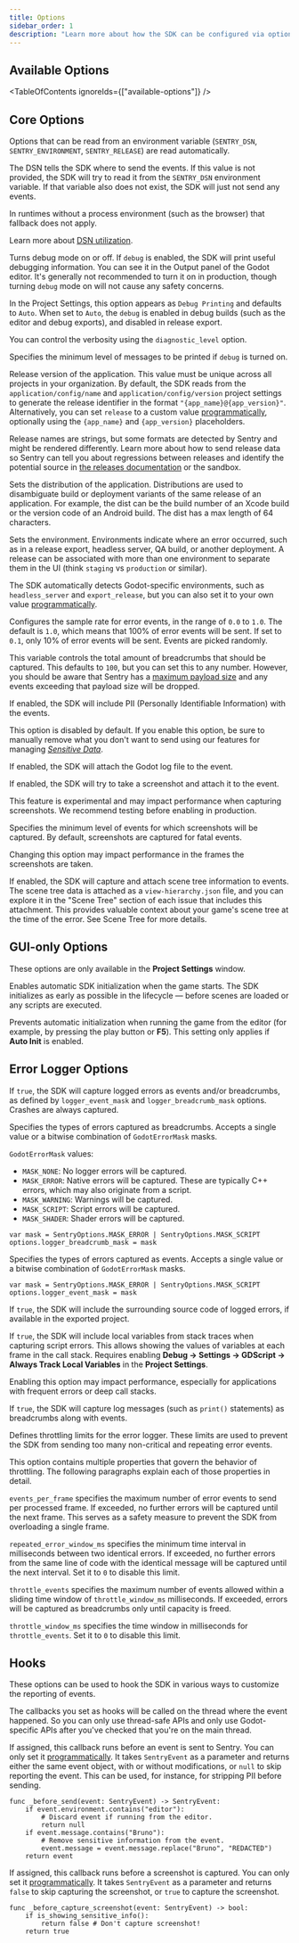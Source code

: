 ```yaml
---
title: Options
sidebar_order: 1
description: "Learn more about how the SDK can be configured via options. These are being passed to the init function and therefore set when the SDK is first initialized."
---
```


<PlatformContent includePath="configuration/config-intro" />

## Available Options

<TableOfContents ignoreIds={["available-options"]} />

## Core Options

Options that can be read from an environment variable (`SENTRY_DSN`, `SENTRY_ENVIRONMENT`, `SENTRY_RELEASE`) are read automatically.

<SdkOption name="dsn" type="string" envVar="SENTRY_DSN">

The DSN tells the SDK where to send the events. If this value is not provided, the SDK will try to read it from the `SENTRY_DSN` environment variable. If that variable also does not exist, the SDK will just not send any events.

In runtimes without a process environment (such as the browser) that fallback does not apply.

Learn more about [DSN utilization](/product/sentry-basics/dsn-explainer/#dsn-utilization).

</SdkOption>

<SdkOption name="debug" type="bool">

Turns debug mode on or off. If `debug` is enabled, the SDK will print useful debugging information. You can see it in the Output panel of the Godot editor. It's generally not recommended to turn it on in production, though turning `debug` mode on will not cause any safety concerns.

In the Project Settings, this option appears as `Debug Printing` and defaults to `Auto`. When set to `Auto`, the `debug` is enabled in debug builds (such as the editor and debug exports), and disabled in release export.

You can control the verbosity using the `diagnostic_level` option.

</SdkOption>

<SdkOption name="diagnostic_level" type="enum">

Specifies the minimum level of messages to be printed if `debug` is turned on.

</SdkOption>

<SdkOption name="release" type="string" envVar="SENTRY_RELEASE">

Release version of the application. This value must be unique across all projects in your organization. By default, the SDK reads from the `application/config/name` and `application/config/version` project settings to generate the release identifier in the format `"{app_name}@{app_version}"`. Alternatively, you can set `release` to a custom value [programmatically](##programmatic-configuration), optionally using the `{app_name}` and `{app_version}` placeholders.

Release names are strings, but some formats are detected by Sentry and might be rendered differently. Learn more about how to send release data so Sentry can tell you about regressions between releases and identify the potential source in [the releases documentation](/product/releases/) or the <SandboxLink scenario="releases">sandbox</SandboxLink>.

</SdkOption>

<SdkOption name="dist" type="string">

Sets the distribution of the application. Distributions are used to disambiguate build or deployment variants of the same release of an application. For example, the dist can be the build number of an Xcode build or the version code of an Android build. The dist has a max length of 64 characters.

</SdkOption>

<SdkOption name="environment" type="string" envVar="SENTRY_ENVIRONMENT">

Sets the environment. Environments indicate where an error occurred, such as in a release export, headless server, QA build, or another deployment. A release can be associated with more than one environment to separate them in the UI (think `staging` vs `production` or similar).

The SDK automatically detects Godot-specific environments, such as `headless_server` and `export_release`, but you can also set it to your own value [programmatically](#programmatic-configuration).

</SdkOption>

<SdkOption name="sample_rate" type="float" defaultValue="1.0">

Configures the sample rate for error events, in the range of `0.0` to `1.0`. The default is `1.0`, which means that 100% of error events will be sent. If set to `0.1`, only 10% of error events will be sent. Events are picked randomly.

</SdkOption>

<SdkOption name="max_breadcrumbs" type="int" defaultValue="100">

This variable controls the total amount of breadcrumbs that should be captured. This defaults to `100`, but you can set this to any number. However, you should be aware that Sentry has a [maximum payload size](https://develop.sentry.dev/sdk/data-model/envelopes/#size-limits) and any events exceeding that payload size will be dropped.

</SdkOption>

<SdkOption name="send_default_pii" type="bool" defaultValue="false">

If enabled, the SDK will include PII (Personally Identifiable Information) with the events.

This option is disabled by default. If you enable this option, be sure to manually remove what you don't want to send using our features for managing [_Sensitive Data_](../../data-management/sensitive-data/).

</SdkOption>

<SdkOption name="attach_log" type="bool">

If enabled, the SDK will attach the Godot log file to the event.

</SdkOption>

<SdkOption name="attach_screenshot" type="bool">

If enabled, the SDK will try to take a screenshot and attach it to the event.

<Alert level="warning" title="Important">

This feature is experimental and may impact performance when capturing screenshots. We recommend testing before enabling in production.

</Alert>

</SdkOption>

<SdkOption name="screenshot_level" type="enum">

Specifies the minimum level of events for which screenshots will be captured. By default, screenshots are captured for fatal events.

<Alert title="Note">

Changing this option may impact performance in the frames the screenshots are taken.

</Alert>

</SdkOption>

<SdkOption name="attach_scene_tree" type="bool">

If enabled, the SDK will capture and attach scene tree information to events. The scene tree data is attached as a `view-hierarchy.json` file, and you can explore it in the "Scene Tree" section of each issue that includes this attachment. This provides valuable context about your game's scene tree at the time of the error. See <PlatformLink to="/enriching-events/view-hierarchy/">Scene Tree</PlatformLink> for more details.

</SdkOption>

## GUI-only Options

These options are only available in the **Project Settings** window.

<SdkOption name="auto_init" type="bool">

Enables automatic SDK initialization when the game starts.
The SDK initializes as early as possible in the lifecycle — before scenes are loaded or any scripts are executed.

</SdkOption>

<SdkOption name="skip_auto_init_on_editor_play" type="bool">

Prevents automatic initialization when running the game from the editor
(for example, by pressing the play button or **F5**).
This setting only applies if **Auto Init** is enabled.

</SdkOption>

## Error Logger Options

<SdkOption name="logger_enabled" type="bool">

If `true`, the SDK will capture logged errors as events and/or breadcrumbs, as defined by `logger_event_mask` and `logger_breadcrumb_mask` options. Crashes are always captured.

</SdkOption>

<SdkOption name="logger_breadcrumb_mask" type="int">

Specifies the types of errors captured as breadcrumbs. Accepts a single value or a bitwise combination of `GodotErrorMask` masks.

`GodotErrorMask` values:
- `MASK_NONE`: No logger errors will be captured.
- `MASK_ERROR`: Native errors will be captured. These are typically C++ errors, which may also originate from a script.
- `MASK_WARNING`: Warnings will be captured.
- `MASK_SCRIPT`: Script errors will be captured.
- `MASK_SHADER`: Shader errors will be captured.

```GDScript
var mask = SentryOptions.MASK_ERROR | SentryOptions.MASK_SCRIPT
options.logger_breadcrumb_mask = mask
```

</SdkOption>

<SdkOption name="logger_event_mask" type="int">

Specifies the types of errors captured as events. Accepts a single value or a bitwise combination of `GodotErrorMask` masks.

```GDScript
var mask = SentryOptions.MASK_ERROR | SentryOptions.MASK_SCRIPT
options.logger_event_mask = mask
```

</SdkOption>

<SdkOption name="logger_include_source" type="bool">

If `true`, the SDK will include the surrounding source code of logged errors, if available in the exported project.

</SdkOption>

<SdkOption name="logger_include_variables" type="bool">

If `true`, the SDK will include local variables from stack traces when capturing script errors. This allows showing the values of variables at each frame in the call stack. Requires enabling **Debug -> Settings -> GDScript -> Always Track Local Variables** in the **Project Settings**.

<Alert title="Note">

Enabling this option may impact performance, especially for applications with frequent errors or deep call stacks.

</Alert>

</SdkOption>

<SdkOption name="logger_messages_as_breadcrumbs" type="bool">

If `true`, the SDK will capture log messages (such as `print()` statements) as breadcrumbs along with events.

</SdkOption>

<SdkOption name="logger_limits" type="object">

Defines throttling limits for the error logger. These limits are used to prevent the SDK from sending too many non-critical and repeating error events.

This option contains multiple properties that govern the behavior of throttling. The following paragraphs explain each of those properties in detail.

`events_per_frame` specifies the maximum number of error events to send per processed frame. If exceeded, no further errors will be captured until the next frame. This serves as a safety measure to prevent the SDK from overloading a single frame.

`repeated_error_window_ms` specifies the minimum time interval in milliseconds between two identical errors. If exceeded, no further errors from the same line of code with the identical message will be captured until the next interval. Set it to `0` to disable this limit.

`throttle_events` specifies the maximum number of events allowed within a sliding time window of `throttle_window_ms` milliseconds. If exceeded, errors will be captured as breadcrumbs only until capacity is freed.

`throttle_window_ms` specifies the time window in milliseconds for `throttle_events`. Set it to `0` to disable this limit.

</SdkOption>

## Hooks

These options can be used to hook the SDK in various ways to customize the reporting of events.

The callbacks you set as hooks will be called on the thread where the event happened. So you can only use
thread-safe APIs and only use Godot-specific APIs after you've checked that you're on the main thread.

<SdkOption name="before_send" type="function">

If assigned, this callback runs before an event is sent to Sentry. You can only set it [programmatically](#programmatic_configuration). It takes `SentryEvent` as a parameter and returns either the same event object, with or without modifications, or `null` to skip reporting the event. This can be used, for instance, for stripping PII before sending.

```GDScript
func _before_send(event: SentryEvent) -> SentryEvent:
	if event.environment.contains("editor"):
		# Discard event if running from the editor.
		return null
	if event.message.contains("Bruno"):
		# Remove sensitive information from the event.
		event.message = event.message.replace("Bruno", "REDACTED")
	return event
```

</SdkOption>

<SdkOption name="before_capture_screenshot" type="function">

If assigned, this callback runs before a screenshot is captured. You can only set it [programmatically](#programmatic-configuration). It takes `SentryEvent` as a parameter and returns `false` to skip capturing the screenshot, or `true` to capture the screenshot.

```GDScript
func _before_capture_screenshot(event: SentryEvent) -> bool:
	if is_showing_sensitive_info():
		return false # Don't capture screenshot!
	return true
```

</SdkOption>
